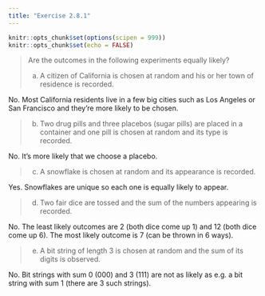 ```yaml
---
title: "Exercise 2.8.1"
---
```


```r
knitr::opts_chunk$set(options(scipen = 999))
knitr::opts_chunk$set(echo = FALSE)
```

> Are the outcomes in the following experiments equally likely?
>
> (a) A citizen of California is chosen at random and his or her town of residence is recorded.

No. Most California residents live in a few big cities such as Los Angeles or San Francisco and they're more likely to be chosen.

> (b) Two drug pills and three placebos (sugar pills) are placed in a container and one pill is chosen at random and its type is recorded.

No. It's more likely that we choose a placebo.

> (c) A snowflake is chosen at random and its appearance is recorded.

Yes. Snowflakes are unique so each one is equally likely to appear.

> (d) Two fair dice are tossed and the sum of the numbers appearing is recorded.

No. The least likely outcomes are 2 (both dice come up 1) and 12 (both dice come up 6). The most likely outcome is 7 (can be thrown in 6 ways).

> (e) A bit string of length 3 is chosen at random and the sum of its digits is observed.

No. Bit strings with sum 0 (000) and 3 (111) are not as likely as e.g. a bit string with sum 1 (there are 3 such strings).